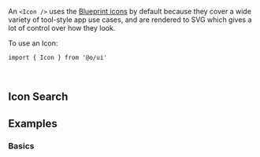 
An `<Icon />` uses the [Blueprint icons](https://blueprintjs.com/docs/#icons) by default because they
cover a wide variety of tool-style app use cases, and are rendered to SVG which gives a lot of control
over how they look.

To use an Icon:

```tsx
import { Icon } from '@o/ui'
```

<br />

## Icon Search

<DocsIconSearch />

## Examples

### Basics

<Example id="Simple" />
